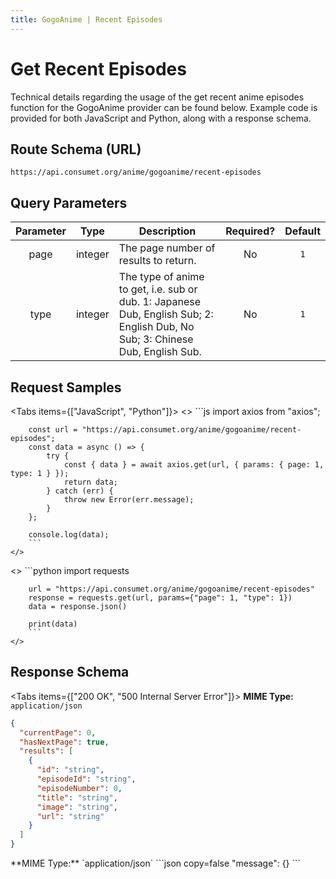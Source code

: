 ```yaml
---
title: GogoAnime | Recent Episodes
---
```



# Get Recent Episodes

Technical details regarding the usage of the get recent anime episodes function for the GogoAnime provider can be found below. Example code is provided for both JavaScript and Python, along with a response schema.

## Route Schema (URL)

```
https://api.consumet.org/anime/gogoanime/recent-episodes
```

## Query Parameters

| Parameter |  Type   | Description                                                                                                                   | Required? | Default |
| :-------: | :-----: | ----------------------------------------------------------------------------------------------------------------------------- | :-------: | :-----: |
|   page    | integer | The page number of results to return.                                                                                         |    No     |   `1`   |
|   type    | integer | The type of anime to get, i.e. sub or dub. 1: Japanese Dub, English Sub; 2: English Dub, No Sub; 3: Chinese Dub, English Sub. |    No     |   `1`   |

## Request Samples

<Tabs items={["JavaScript", "Python"]}>
  <Tab>
    <>
        ```js
        import axios from "axios";

        const url = "https://api.consumet.org/anime/gogoanime/recent-episodes";
        const data = async () => {
            try {
                const { data } = await axios.get(url, { params: { page: 1, type: 1 } });
                return data;
            } catch (err) {
                throw new Error(err.message);
            }
        };

        console.log(data);
        ```
    </>

  </Tab>
  <Tab>
    <>
        ```python
        import requests

        url = "https://api.consumet.org/anime/gogoanime/recent-episodes"
        response = requests.get(url, params={"page": 1, "type": 1})
        data = response.json()

        print(data)
        ```
    </>

  </Tab>
</Tabs>

## Response Schema

<Tabs items={["200 OK", "500 Internal Server Error"]}>
  <Tab>
  **MIME Type:** `application/json`
  ```json copy=false
  {
    "currentPage": 0,
    "hasNextPage": true,
    "results": [
      {
        "id": "string",
        "episodeId": "string",
        "episodeNumber": 0,
        "title": "string",
        "image": "string",
        "url": "string"
      }
    ]
  }
  ```
  </Tab>
  <Tab>
  **MIME Type:** `application/json`
  ```json copy=false
  "message": {}
  ```
  </Tab>
</Tabs>
